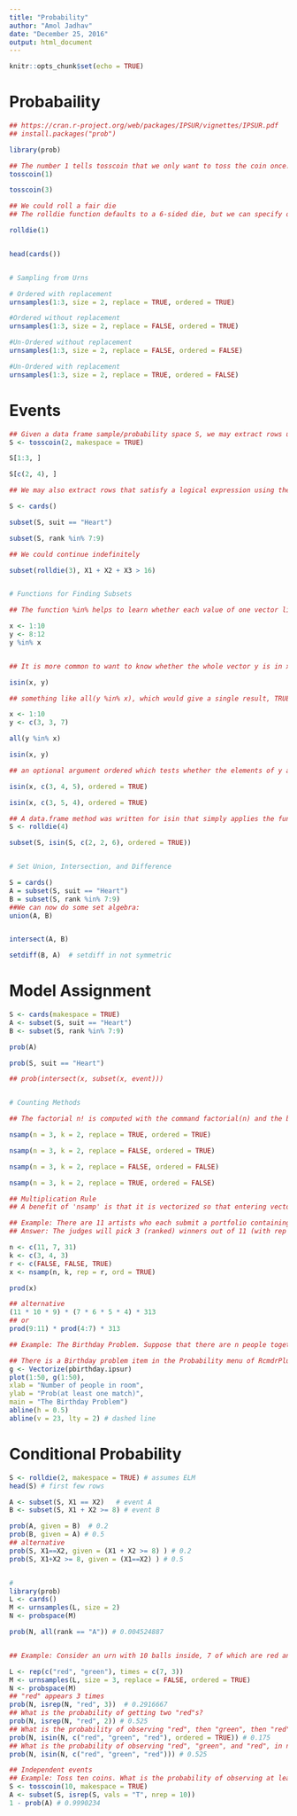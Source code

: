 ```yaml
---
title: "Probability"
author: "Amol Jadhav"
date: "December 25, 2016"
output: html_document
---
```


```r
knitr::opts_chunk$set(echo = TRUE)
```


# Probabaility
```r
## https://cran.r-project.org/web/packages/IPSUR/vignettes/IPSUR.pdf
## install.packages("prob")

library(prob)

## The number 1 tells tosscoin that we only want to toss the coin once. We could toss it three times
tosscoin(1)

tosscoin(3)

## We could roll a fair die
## The rolldie function defaults to a 6-sided die, but we can specify others with the nsides argument. The command rolldie(3, nsides = 4) would be used to roll a 4-sided die three times

rolldie(1)


head(cards())


# Sampling from Urns

# Ordered with replacement
urnsamples(1:3, size = 2, replace = TRUE, ordered = TRUE)

#Ordered without replacement
urnsamples(1:3, size = 2, replace = FALSE, ordered = TRUE)

#Un-Ordered without replacement
urnsamples(1:3, size = 2, replace = FALSE, ordered = FALSE)

#Un-Ordered with replacement
urnsamples(1:3, size = 2, replace = TRUE, ordered = FALSE)

```

# Events
```r
## Given a data frame sample/probability space S, we may extract rows using the [] operator
S <- tosscoin(2, makespace = TRUE)

S[1:3, ]

S[c(2, 4), ]

## We may also extract rows that satisfy a logical expression using the subset function, for instance

S <- cards()

subset(S, suit == "Heart")

subset(S, rank %in% 7:9)

## We could continue indefinitely

subset(rolldie(3), X1 + X2 + X3 > 16)


# Functions for Finding Subsets

## The function %in% helps to learn whether each value of one vector lies somewhere inside another vector

x <- 1:10
y <- 8:12
y %in% x


## It is more common to want to know whether the whole vector y is in x. We can do this with the isin function

isin(x, y)

## something like all(y %in% x), which would give a single result, TRUE

x <- 1:10
y <- c(3, 3, 7)

all(y %in% x)

isin(x, y)

## an optional argument ordered which tests whether the elements of y appear in x in the order in which they are appear in y

isin(x, c(3, 4, 5), ordered = TRUE)

isin(x, c(3, 5, 4), ordered = TRUE)

## A data.frame method was written for isin that simply applies the function to each row of the data frame
S <- rolldie(4)

subset(S, isin(S, c(2, 2, 6), ordered = TRUE))


# Set Union, Intersection, and Difference

S = cards()
A = subset(S, suit == "Heart")
B = subset(S, rank %in% 7:9)
##We can now do some set algebra:
union(A, B)


intersect(A, B)

setdiff(B, A)  # setdiff in not symmetric
```


# Model Assignment
```r
S <- cards(makespace = TRUE)
A <- subset(S, suit == "Heart")
B <- subset(S, rank %in% 7:9)

prob(A)

prob(S, suit == "Heart")

## prob(intersect(x, subset(x, event)))


# Counting Methods

## The factorial n! is computed with the command factorial(n) and the binomial coefficient (n Choose  k) with the command choose(n,k)

nsamp(n = 3, k = 2, replace = TRUE, ordered = TRUE)

nsamp(n = 3, k = 2, replace = FALSE, ordered = TRUE)

nsamp(n = 3, k = 2, replace = FALSE, ordered = FALSE)

nsamp(n = 3, k = 2, replace = TRUE, ordered = FALSE)

## Multiplication Rule
## A benefit of 'nsamp' is that it is vectorized so that entering vectors instead of numbers for n, k, replace, and ordered results in a vector of corresponding answers.

## Example: There are 11 artists who each submit a portfolio containing 7 paintings for competition in an art exhibition. Unfortunately, the gallery director only has space in the winners’ section to accommodate 12 paintings in a row equally spread over three consecutive walls. The director decides to give the first, second, and third place winners each a wall to display the work of their choice. The walls boast 31 separate lighting options apiece. How many displays are possible?
## Answer: The judges will pick 3 (ranked) winners out of 11 (with rep = FALSE, ord = TRUE). Each artist will select 4 of his/her paintings from 7 for display in a row (rep = FALSE, ord = TRUE), and lastly, each of the 3 walls has 31 lighting possibilities (rep = TRUE, ord = TRUE). These three numbers can be calculated quickly with R program

n <- c(11, 7, 31)
k <- c(3, 4, 3)
r <- c(FALSE, FALSE, TRUE)
x <- nsamp(n, k, rep = r, ord = TRUE)

prod(x)

## alternative
(11 * 10 * 9) * (7 * 6 * 5 * 4) * 313
## or
prod(9:11) * prod(4:7) * 313

## Example: The Birthday Problem. Suppose that there are n people together in a room. Each person announces the date of his/her birthday in turn. The question is: what is the probability of at least one match?

## There is a Birthday problem item in the Probability menu of RcmdrPlugin.IPSUR
g <- Vectorize(pbirthday.ipsur)
plot(1:50, g(1:50),
xlab = "Number of people in room",
ylab = "Prob(at least one match)",
main = "The Birthday Problem")
abline(h = 0.5)
abline(v = 23, lty = 2) # dashed line

```

# Conditional Probability
```r
S <- rolldie(2, makespace = TRUE) # assumes ELM
head(S) # first few rows

A <- subset(S, X1 == X2)   # event A
B <- subset(S, X1 + X2 >= 8) # event B

prob(A, given = B)  # 0.2
prob(B, given = A) # 0.5
## alternative
prob(S, X1==X2, given = (X1 + X2 >= 8) ) # 0.2
prob(S, X1+X2 >= 8, given = (X1==X2) ) # 0.5


#
library(prob)
L <- cards()
M <- urnsamples(L, size = 2)
N <- probspace(M)

prob(N, all(rank == "A")) # 0.004524887


## Example: Consider an urn with 10 balls inside, 7 of which are red and 3 of which are green. Select 3 balls successively from the urn

L <- rep(c("red", "green"), times = c(7, 3))
M <- urnsamples(L, size = 3, replace = FALSE, ordered = TRUE)
N <- probspace(M)
## "red" appears 3 times
prob(N, isrep(N, "red", 3))  # 0.2916667
## What is the probability of getting two "red"s?
prob(N, isrep(N, "red", 2)) # 0.525
## What is the probability of observing "red", then "green", then "red"?
prob(N, isin(N, c("red", "green", "red"), ordered = TRUE)) # 0.175
## What is the probability of observing "red", "green", and "red", in no particular order?
prob(N, isin(N, c("red", "green", "red"))) # 0.525

## Independent events
## Example: Toss ten coins. What is the probability of observing at least one Head?
S <- tosscoin(10, makespace = TRUE)
A <- subset(S, isrep(S, vals = "T", nrep = 10))
1 - prob(A) # 0.9990234

```



